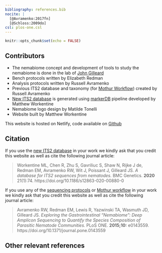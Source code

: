 ```yaml
---
bibliography: references.bib
nocite: |
  [@Avramenko:2017fn]
  [@Schloss:2009do]
csl: plos-one.csl
---
```


```r
knitr::opts_chunk$set(echo = FALSE)
```


## Contributors

* The nemabiome concept and development of tools to study the nemabiome is done in the lab of [John Gilleard](http://www.ucalgary.ca/jsgilleard/)
* Bench protocols written by Elizabeth Redman
* Analysis protocols written by Russell Avramenko
* Previous ITS2 database and taxonomy (for [Mothur Workflow](mothur_workflow.html)) created by Russell Avramenko
* [New ITS2 database](its2-database.html) is generated using [markerDB](https://github.com/ucvm/markerDB) pipeline developed by Matthew Workentine
* Nemabiome logo design by Matilde Tonelli
* Website built by Matthew Workentine


This website is hosted on Netlify, code available on <a target="_blank" href="https://github.com/ucvm/nemabiome">Github</a>

## Citation

If you use the [new ITS2 database](its2-database.html) in your work we kindly ask that you credit this website as well as cite the following journal article:

> Workentine ML, Chen R, Zhu S, Gavriliuc S, Shaw N, Rijke J de, Redman EM, Avramenko RW, Wit J, Poissant J, Gilleard JS. *A database for ITS2 sequences from nematodes.* BMC Genetics. **2020** 21(1):74. https://doi.org/10.1186/s12863-020-00880-0

If you use any of the [sequencing protocols](sequencing.html) or [Mothur workflow](mothur_workflow.html) in your work we kindly ask that you credit this website as well as cite the following journal article:

> Avramenko RW, Redman EM, Lewis R, Yazwinski TA, Wasmuth JD, Gilleard JS. *Exploring the Gastrointestinal “Nemabiome”: Deep Amplicon Sequencing to Quantify the Species Composition of Parasitic Nematode Communities.* PLoS ONE. **2015;10:** e0143559. https://doi.org/10.1371/journal.pone.0143559

## Other relevant references

